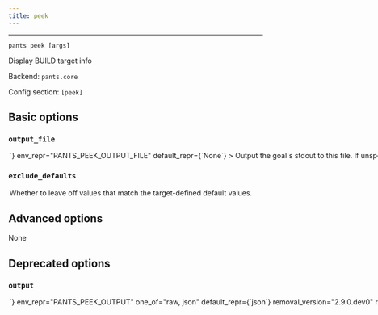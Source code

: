 ```yaml
---
title: peek
---
```



---

```
pants peek [args]
```

Display BUILD target info

Backend: <span className="color--primary">`pants.core`</span>

Config section: <span className="color--primary">`[peek]`</span>

<span className={styles.options}>

## Basic options

### `output_file`

<Option
  cli_repr={`--peek-output-file=<path>`}
  env_repr="PANTS_PEEK_OUTPUT_FILE"
  default_repr={`None`}
>

Output the goal&#x27;s stdout to this file. If unspecified, outputs to stdout.

</Option>

### `exclude_defaults`

<Option
  cli_repr={`--[no-]peek-exclude-defaults`}
  env_repr="PANTS_PEEK_EXCLUDE_DEFAULTS"
  default_repr={`False`}
>

Whether to leave off values that match the target-defined default values.

</Option>

## Advanced options

None

## Deprecated options

### `output`

<Option
  cli_repr={`--peek-output=<OutputOptions>`}
  env_repr="PANTS_PEEK_OUTPUT"
  one_of="raw, json"
  default_repr={`json`}
  removal_version="2.9.0.dev0"
  removal_hint={
    "Output will always be JSON. If you need the raw BUILD file contents, look at it directly!"
  }
>

Which output style peek should use: `json` will show each target as a seperate
entry, whereas `raw` will simply show the original non-normalized BUILD files.

</Option>

</span>
